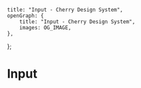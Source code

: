 
	title: "Input - Cherry Design System",
	openGraph: {
		title: "Input - Cherry Design System",
		images: OG_IMAGE,
	},
};

# Input
